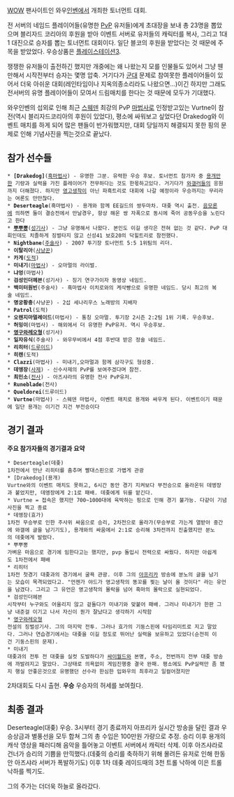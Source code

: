 [[WOW]] 팬사이트인 와우[[인벤]]에서 개최한 토너먼트 대회.

전 서버의 네임드 플레이어들(유명한 [[PvP]] 유저들)에게 초대장을 보내 총 23명을 뽑았으며 블리자드 코리아의 후원을 받아 이벤트 서버로 유저들의 캐릭터를 복사, 그리고 1대1 대진으로 승자를 뽑는 토너먼트 대회이다. 일단 블코의 후원을 받았다는 것 때문에 주목을 받았었다. 우승상품은 [[플레이스테이션3]].

쟁쟁한 유저들이 출전하긴 했지만 개중에는 왜 나왔는지 모를 인물들도 있어서 그냥 웬만해서 시작전부터 승자는 몇명 압축. 거기다가 [[군대]] 문제로 참여못한 플레이어들이 있어서 더욱 아쉬운 대회(레인타임이나 지옥의종소리라도 나왔으면...)이긴 하지만 그래도 전서버의 유명 플레이어들이 모여서 드림매치를 한다는 것 때문에 모두가 기대했다.

와우인벤의 섭외로 인해 최근 [[스웨덴]] 최강의 PvP [[마법사]]로 인정받고있는 Vurtne이 참전(역시 블리자드코리아의 후원이 있었다), 평소에 싸워보고 싶었다던 Drakedog와 이벤트 매치를 하게 되어 많은 팬들이 반가워했지만, 대회 당일까지 해결되지 못한 핑의 문제로 인해 기념사진을 찍는것으로 끝났다.

== 참가 선수들 ==
 * '''[Drakedog]'''([[흑마법사]]) - 유명한 그분. 유력한 우승 후보. 토너먼트 참가자 중 [[용개]]만한 기량과 실력을 가진 플레이어가 전무하다는 것도 한몫하고있다. 거기다가 [[와갤러]]들의 응원까지 더해졌다. 하지만 [[영고생착]]이 아닌 파흑트리로 대회에 나갈 예정이라 우승까지는 무리라는 여론도 만만찮다.
 * '''Deserteagle'''(흑마법사) - 용개와 함께 EE길드의 쌍두마차. 대좆 역시 출전. [[음모론]]에 의하면 둘이 결승전에서 만날경우, 항상 해온 쌍 자폭으로 동시에 죽어 공동우승을 노린다고 한다
 * '''[[뿌뿌뽕]]'''([[성기사]]) - 그냥 유명해서 나왔다. 본인도 이길 생각은 전혀 없는 것 같다. PvP 대회인데도 치졸하게 징벌타지 않고 신성41 보호20의 닥힐트리로 참전했다.
 * '''Nightbane'''([[주술사]]) - 2007 투기장 토너먼트 5:5 1위팀의 리더.
 * '''이탈리아'''([[사냥꾼]])
 * '''카게'''([[도적]])
 * '''미내기'''([[마법사]]) - 오마멀의 라이벌.
 * '''냐엉'''(마법사)
 * '''검성인더헤븐'''(성기사) - 징기 연구가이자 동영상 네임드.
 * '''백미터원빈'''(주술사) - 흑마법사 이치로와의 케삭빵으로 유명한 네임드. 당시 최고의 복술 네임드.
 * '''명궁황충'''(사냥꾼) - 2섭 세나리우스 노래방의 지배자
 * '''Patrol'''(도적)
 * '''오렌지마멀레이드'''(마법사) - 통칭 오마멀. 투기장 2시즌 2:2팀 1위 기록. 우승후보.
 * '''허밍이'''(마법사) - 해외에서 더 유명한 PvP유저. 역시 우승후보.
 * '''[[영구와레오형]]'''(성기사)
 * '''일자유식'''(주술사) - 와우무비에서 4점 후반대 받은 정술 네임드.
 * '''리히터'''([[드루이드]])
 * '''히렌'''(도적)
 * '''Clazzi'''(마법사) - 미내기,오마멀과 함께 삼각구도 형성중.
 * '''데엥장'''([[사제]]) - 신수사제의 PvP를 보여주겠다며 참전.
 * '''최민소'''([[전사]]) - 아즈샤라의 유명한 전사 PvP유저.
 * '''Runeblade'''(전사)
 * '''Queldorei'''(드루이드)
 * '''Vurtne'''(마법사) - 스웨덴 마법사, 이벤트 매치로 용개와 싸우게 된다. 이벤트이기 때문에 일단 용개는 이기건 지건 부전승이다

== 경기 결과 ==
'''주요 참가자들의 경기결과 요약'''

 * Deserteagle(데좆)
 1차전에서 만난 리히터를 춤추며 빨대스핀으로 가볍게 관광
 * [Drakedog](용개)
 Vurtne와의 이벤트 매치도 못하고, 6시간 동안 경기 지켜보다 부전승으로 올라온뒤 데엥장과 붙었지만, 데엥장에게 2:1로 패배. 데좆에게 뒤를 맡긴다.
 * Vurtne = 접속은 했지만 700~1000대에 육박하는 핑으로 인해 경기 불가능. 다같이 기념사진을 찍고 종료
 * 데엥장(효가)
 1차전 무승부로 인한 주사위 싸움으로 승리, 2차전으로 올라가(무승부로 가는게 열받아 중간에 와갤에 글을 남기기도), 용개와의 싸움에서 2:1로 승리해 3차전까지 진출했지만 분노의 데좆에게 발렸다.
 * 뿌뿌뽕
 가벼운 마음으로 경기에 임한다고는 했지만, pvp 돌입시 전력으로 싸웠다. 하지만 아쉽게도 1차전에서 패배
 * 리히터
 1차전 첫경기 대좆과의 경기에서 굴욕 관광. 이후 그의 [[아프리카]] 방송에 분노의 글을 남기는 모습이 목격되었다고. "언젠가 야드가 영고생착의 똥꼬를 찢는 날이 올 것이다" 라는 유언을 남겼다. 그리고 그 유언은 영고생착의 몰락을 넘어 흑마의 몰락으로 실현되었다.
 * 검성인더헤븐
 시작부터 누구와도 어울리지 않고 겉돌다가 미내기와 맞붙어 패배. 그러나 미내기가 한판 그냥 내준걸 이기고 나서 자신이 뭔가 잘났다고 생각하기 시작함
 * [[영구와레오형]]
 전설의 징벌성기사. 그의 마지막 전투. 그러나 효가의 기둥스핀에 타임리미트로 지고 말았다. 그러나 연습경기에서는 대좆을 이길 정도로 뛰어난 실력을 보유하고 있었다(순전히 이건 기둥스핀의 문제).
 * 미내기
 대좆과의 전투 전 대좆을 실컷 도발하다가 [[싸이월드]]와 본명, 주소, 전번까지 전부 대좆 방송에 까발려지고 말았다. 그상태로 의욕없이 게임진행중 결국 완패. 평소에도 PvP실력만 좀 됐지 행실 안좋은것으로 유명했던 선수라 한심한 입와우의 최후라고 일컬어졌지만

2차대회도 다시 출현.
'''우승''' 우승자의 허세를 보여줬다.

== 최종 결과 ==
Deserteagle(대좆) 우승.
3시부터 경기 종료까지 아프리카 실시간 방송을 달린 결과 우승상금과 별풍선을 모두 합쳐 그의 총 수입은 100만원 가량으로 추정.
승리 이후 용개의 캐삭 영상을 패러디해 음악을 틀어놓고 이벤트 서버에서 캐릭터 삭제. 이후 아즈샤라로 건너가 승리의 기쁨을 만끽했다.(데좆의 승리를 축하하기 위해 몰려든 유저로 인해 한동안 아즈샤라 서버가 폭발하기도) 이후 1차 데좆 레이드때의 3천 트롤 낙하에 이은 트롤 낙하를 찍기도.

그의 주가는 더더욱 하늘로 올라갔다.
